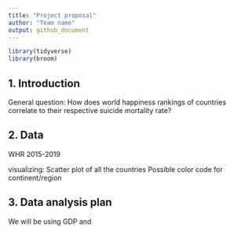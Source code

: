 ```yaml
---
title: "Project proposal"
author: "Team name"
output: github_document
---
```


```r
library(tidyverse)
library(broom)
```

## 1. Introduction
General question: How does world happiness rankings of countries correlate to their respective suicide mortality rate?


## 2. Data
WHR 2015-2019

visualizing: Scatter plot of all the countries 
Possible color code for continent/region 

## 3. Data analysis plan
We will be using GDP and


